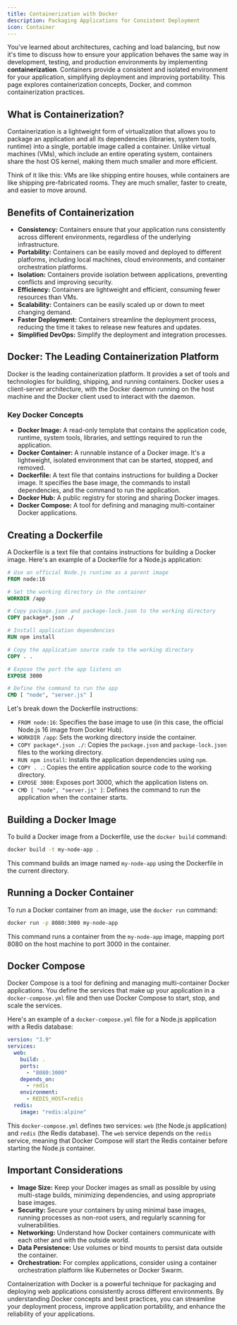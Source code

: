 ```yaml
---
title: Containerization with Docker
description: Packaging Applications for Consistent Deployment
icon: Container
---
```


You've learned about architectures, caching and load balancing, but now it's time to discuss how to ensure your application behaves the same way in development, testing, and production environments by implementing **containerization**. Containers provide a consistent and isolated environment for your application, simplifying deployment and improving portability. This page explores containerization concepts, Docker, and common containerization practices.

## What is Containerization?

Containerization is a lightweight form of virtualization that allows you to package an application and all its dependencies (libraries, system tools, runtime) into a single, portable image called a container. Unlike virtual machines (VMs), which include an entire operating system, containers share the host OS kernel, making them much smaller and more efficient.

Think of it like this: VMs are like shipping entire houses, while containers are like shipping pre-fabricated rooms. They are much smaller, faster to create, and easier to move around.

## Benefits of Containerization

- **Consistency:** Containers ensure that your application runs consistently across different environments, regardless of the underlying infrastructure.
- **Portability:** Containers can be easily moved and deployed to different platforms, including local machines, cloud environments, and container orchestration platforms.
- **Isolation:** Containers provide isolation between applications, preventing conflicts and improving security.
- **Efficiency:** Containers are lightweight and efficient, consuming fewer resources than VMs.
- **Scalability:** Containers can be easily scaled up or down to meet changing demand.
- **Faster Deployment:** Containers streamline the deployment process, reducing the time it takes to release new features and updates.
- **Simplified DevOps:** Simplify the deployment and integration processes.

## Docker: The Leading Containerization Platform

Docker is the leading containerization platform. It provides a set of tools and technologies for building, shipping, and running containers. Docker uses a client-server architecture, with the Docker daemon running on the host machine and the Docker client used to interact with the daemon.

### Key Docker Concepts

- **Docker Image:** A read-only template that contains the application code, runtime, system tools, libraries, and settings required to run the application.
- **Docker Container:** A runnable instance of a Docker image. It's a lightweight, isolated environment that can be started, stopped, and removed.
- **Dockerfile:** A text file that contains instructions for building a Docker image. It specifies the base image, the commands to install dependencies, and the command to run the application.
- **Docker Hub:** A public registry for storing and sharing Docker images.
- **Docker Compose:** A tool for defining and managing multi-container Docker applications.

## Creating a Dockerfile

A Dockerfile is a text file that contains instructions for building a Docker image. Here's an example of a Dockerfile for a Node.js application:

```dockerfile title="Dockerfile"
# Use an official Node.js runtime as a parent image
FROM node:16

# Set the working directory in the container
WORKDIR /app

# Copy package.json and package-lock.json to the working directory
COPY package*.json ./

# Install application dependencies
RUN npm install

# Copy the application source code to the working directory
COPY . .

# Expose the port the app listens on
EXPOSE 3000

# Define the command to run the app
CMD [ "node", "server.js" ]
```

Let's break down the Dockerfile instructions:

- `FROM node:16`: Specifies the base image to use (in this case, the official Node.js 16 image from Docker Hub).
- `WORKDIR /app`: Sets the working directory inside the container.
- `COPY package*.json ./`: Copies the `package.json` and `package-lock.json` files to the working directory.
- `RUN npm install`: Installs the application dependencies using `npm`.
- `COPY . .`: Copies the entire application source code to the working directory.
- `EXPOSE 3000`: Exposes port 3000, which the application listens on.
- `CMD [ "node", "server.js" ]`: Defines the command to run the application when the container starts.

## Building a Docker Image

To build a Docker image from a Dockerfile, use the `docker build` command:

```bash
docker build -t my-node-app .
```

This command builds an image named `my-node-app` using the Dockerfile in the current directory.

## Running a Docker Container

To run a Docker container from an image, use the `docker run` command:

```bash
docker run -p 8080:3000 my-node-app
```

This command runs a container from the `my-node-app` image, mapping port 8080 on the host machine to port 3000 in the container.

## Docker Compose

Docker Compose is a tool for defining and managing multi-container Docker applications. You define the services that make up your application in a `docker-compose.yml` file and then use Docker Compose to start, stop, and scale the services.

Here's an example of a `docker-compose.yml` file for a Node.js application with a Redis database:

```yaml title="docker-compose.yml"
version: "3.9"
services:
  web:
    build: .
    ports:
      - "8080:3000"
    depends_on:
      - redis
    environment:
      - REDIS_HOST=redis
  redis:
    image: "redis:alpine"
```

This `docker-compose.yml` defines two services: `web` (the Node.js application) and `redis` (the Redis database). The `web` service depends on the `redis` service, meaning that Docker Compose will start the Redis container before starting the Node.js container.

## Important Considerations

- **Image Size:** Keep your Docker images as small as possible by using multi-stage builds, minimizing dependencies, and using appropriate base images.
- **Security:** Secure your containers by using minimal base images, running processes as non-root users, and regularly scanning for vulnerabilities.
- **Networking:** Understand how Docker containers communicate with each other and with the outside world.
- **Data Persistence:** Use volumes or bind mounts to persist data outside the container.
- **Orchestration:** For complex applications, consider using a container orchestration platform like Kubernetes or Docker Swarm.

Containerization with Docker is a powerful technique for packaging and deploying web applications consistently across different environments. By understanding Docker concepts and best practices, you can streamline your deployment process, improve application portability, and enhance the reliability of your applications.
